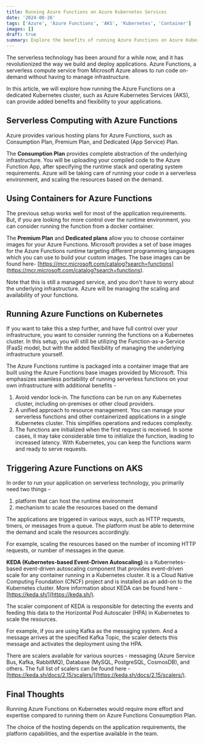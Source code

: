 ```yaml
---
title: Running Azure Functions on Azure Kubernetes Services
date: '2024-08-26'
tags: ['Azure', 'Azure Functions', 'AKS', 'Kubernetes', 'Container']
images: []
draft: true
summary: Explore the benefits of running Azure Functions on Azure Kubernetes Services (AKS).
---
```


The serverless technology has been around for a while now, and it has revolutionized the way we build and deploy applications.
Azure Functions, a serverless compute service from Microsoft Azure allows to run code on-demand without having to manage infrastructure.

In this article, we will explore how running the Azure Functions on a dedicated Kubernetes cluster, such as Azure Kubernetes Services (AKS), can provide added benefits and flexibility to your applications.

## Serverless Computing with Azure Functions

Azure provides various hosting plans for Azure Functions, such as Consumption Plan, Premium Plan, and Dedicated (App Service) Plan.

The **Consumption Plan** provides complete abstraction of the underlying infrastructure.
You will be uploading your compiled code to the Azure Function App, after specifying the runtime stack and operating system requirements.
Azure will be taking care of running your code in a serverless environment, and scaling the resources based on the demand.

## Using Containers for Azure Functions

The previous setup works well for most of the application requirements.
But, if you are looking for more control over the runtime environment, you can consider running the function from a docker container.

The **Premium Plan** and **Dedicated plans** allow you to choose container images for your Azure Functions.
Microsoft provides a set of base images for the Azure Functions runtime targeting different programming languages which you can use to build your custom images. The base images can be found here- [https://mcr.microsoft.com/catalog?search=functions] (https://mcr.microsoft.com/catalog?search=functions).

Note that this is still a managed service, and you don't have to worry about the underlying infrastructure.
Azure will be managing the scaling and availability of your functions.

## Running Azure Functions on Kubernetes

If you want to take this a step further, and have full control over your infrastructure, you want to consider running the functions on a Kubernetes cluster.
In this setup, you will still be utilizing the Function-as-a-Service (FaaS) model, but with the added flexibility of managing the underlying infrastructure yourself.

The Azure Functions runtime is packaged into a container image that are built using the Azure Functions base images provided by Microsoft.
This emphasizes seamless portability of running serverless functions on your own infrastructure with additional benefits -

1. Avoid vendor lock-in. The functions can be run on any Kubernetes cluster, including on-premises or other cloud providers.
1. A unified approach to resource management. You can manage your serverless functions and other containerized applications in a single Kubernetes cluster. This simplifies operations and reduces complexity.
1. The functions are initialized when the first request is received. In some cases, it may take considerable time to initialize the function, leading to increased latency. With Kubernetes, you can keep the functions warm and ready to serve requests.

## Triggering Azure Functions on AKS

In order to run your application on serverless technology, you primarily need two things -

1. platform that can host the runtime environment
1. mechanism to scale the resources based on the demand

The applications are triggered in various ways, such as HTTP requests, timers, or messages from a queue. The platform must be able to determine the demand and scale the resources accordingly.

For example, scaling the resources based on the number of incoming HTTP requests, or number of messages in the queue.

**KEDA (Kubernetes-based Event-Driven Autoscaling)** is a Kubernetes-based event-driven autoscaling component that provides event-driven scale for any container running in a Kubernetes cluster.
It is a Cloud Native Computing Foundation (CNCF) project and is installed as an add-on to the Kubernetes cluster. More information about KEDA can be found here - [https://keda.sh/](https://keda.sh/).

The scaler component of KEDA is responsible for detecting the events and feeding this data to the Horizontal Pod Autoscaler (HPA) in Kubernetes to scale the resources.

For example, if you are using Kafka as the messaging system. And a message arrives at the specified Kafka Topic, the scaler detects this message and activates the deployment using the HPA.

There are scalers available for various sources - messaging (Azure Service Bus, Kafka, RabbitMQ), Database (MySQL, PostgreSQL, CosmosDB), and others. The full list of scalers can be found here - [https://keda.sh/docs/2.15/scalers/](https://keda.sh/docs/2.15/scalers/).

## Final Thoughts

Running Azure Functions on Kubernetes would require more effort and expertise compared to running them on Azure Functions Consumption Plan.

The choice of the hosting depends on the application requirements, the platform capabilities, and the expertise available in the team.
